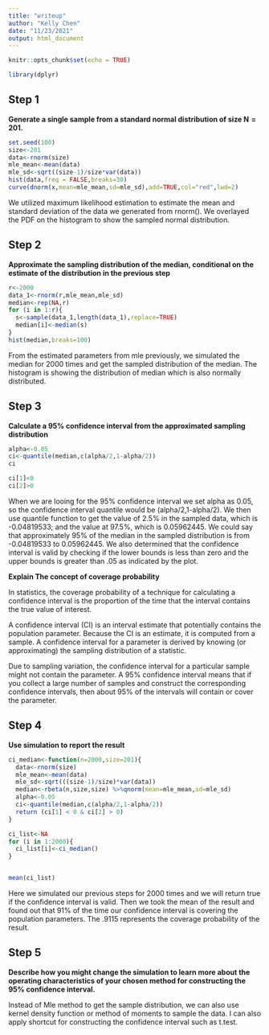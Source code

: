 ```yaml
---
title: "writeup"
author: "Kelly Chen"
date: "11/23/2021"
output: html_document
---
```


```r
knitr::opts_chunk$set(echo = TRUE)
```

```r
library(dplyr)
```

## Step 1 

**Generate a single sample from a standard normal distribution of size N = 201.**

```r
set.seed(100)
size<-201
data<-rnorm(size)
mle_mean<-mean(data)
mle_sd<-sqrt((size-1)/size*var(data))
hist(data,freq = FALSE,breaks=30)
curve(dnorm(x,mean=mle_mean,sd=mle_sd),add=TRUE,col="red",lwd=2)
```

We utilized maximum likelihood estimation to estimate the mean and standard deviation of the data we generated from rnorm(). We overlayed the PDF on the histogram to show the sampled normal distribution.

## Step 2

**Approximate the sampling distribution of the median, conditional on the estimate of the distribution in the previous step**

```r

r<-2000
data_1<-rnorm(r,mle_mean,mle_sd)
median<-rep(NA,r)
for (i in 1:r){
  s<-sample(data_1,length(data_1),replace=TRUE)
  median[i]<-median(s)
}
hist(median,breaks=100)


```
 
 From the estimated parameters from mle previously, we simulated the median for 2000 times and get the sampled distribution of the median. The histogram is showing the distribution of median which is also normally distributed.
 
## Step 3 
 
**Calculate a 95% confidence interval from the approximated sampling distribution**
 
```r
alpha<-0.05
ci<-quantile(median,c(alpha/2,1-alpha/2))
ci

ci[1]<0
ci[2]>0
```

When we are looing for the 95% confidence interval we set alpha as 0.05, so the confidence interval quantile would be (alpha/2,1-alpha/2). We then use quantile function to get the value of 2.5% in the sampled data, which is -0.04819533; and the value at 97.5%, which is 0.05962445. We could say that approximately 95% of the median in the sampled distribution is from -0.04819533 to 0.05962445. We also determined that the confidence interval is valid by checking if the lower bounds is less than zero and the upper bounds is greater than .05 as indicated by the plot.

**Explain The concept of coverage probability**

In statistics, the coverage probability of a technique for calculating a confidence interval is the proportion of the time that the interval contains the true value of interest.

A confidence interval (CI) is an interval estimate that potentially contains the population parameter. Because the CI is an estimate, it is computed from a sample. A confidence interval for a parameter is derived by knowing (or approximating) the sampling distribution of a statistic. 

Due to sampling variation, the confidence interval for a particular sample might not contain the parameter. A 95% confidence interval means that if you collect a large number of samples and construct the corresponding confidence intervals, then about 95% of the intervals will contain or cover the parameter.

## Step 4 

**Use simulation to report the result**

```r
ci_median<-function(n=2000,size=201){
  data<-rnorm(size)
  mle_mean<-mean(data)
  mle_sd<-sqrt(((size-1)/size)*var(data))
  median<-rbeta(n,size,size) %>%qnorm(mean=mle_mean,sd=mle_sd)
  alpha<-0.05
  ci<-quantile(median,c(alpha/2,1-alpha/2))
  return (ci[1] < 0 & ci[2] > 0)
}

ci_list<-NA
for (i in 1:2000){
  ci_list[i]<-ci_median()
} 


mean(ci_list)

```

Here we simulated our previous steps for 2000 times and we will return true if the confidence interval is valid. Then we took the mean of the result and found out that 91% of the time our confidence interval is covering the population parameters. The .9115 represents the coverage probability of the result.

## Step 5

**Describe how you might change the simulation to learn more about the operating characteristics of your chosen method for constructing the 95% confidence interval.**

Instead of Mle method to get the sample distribution, we can also use kernel density function or method of moments to sample the data. I can also apply shortcut for constructing the confidence interval such as t.test.
